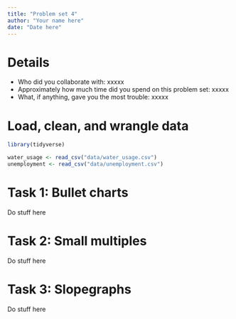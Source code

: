 ```yaml
---
title: "Problem set 4"
author: "Your name here"
date: "Date here"
---
```


# Details

- Who did you collaborate with: xxxxx
- Approximately how much time did you spend on this problem set: xxxxx
- What, if anything, gave you the most trouble: xxxxx


# Load, clean, and wrangle data

```r
library(tidyverse)

water_usage <- read_csv("data/water_usage.csv")
unemployment <- read_csv("data/unemployment.csv")
```

# Task 1: Bullet charts

Do stuff here


# Task 2: Small multiples

Do stuff here


# Task 3: Slopegraphs

Do stuff here
